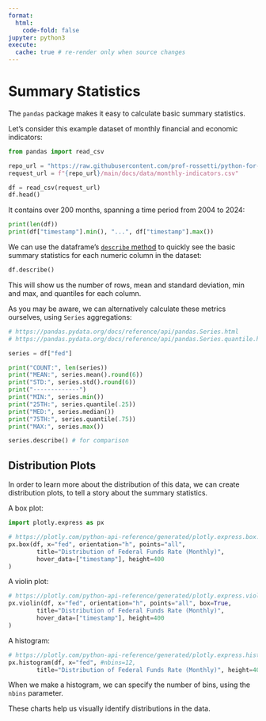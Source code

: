 ```yaml
---
format:
  html:
    code-fold: false
jupyter: python3
execute:
  cache: true # re-render only when source changes
---
```


# Summary Statistics

The `pandas` package makes it easy to calculate basic summary statistics.

Let's consider this example dataset of monthly financial and economic indicators:

```python
from pandas import read_csv

repo_url = "https://raw.githubusercontent.com/prof-rossetti/python-for-finance"
request_url = f"{repo_url}/main/docs/data/monthly-indicators.csv"

df = read_csv(request_url)
df.head()
```

It contains over 200 months, spanning a time period from 2004 to 2024:

```python
print(len(df))
print(df["timestamp"].min(), "...", df["timestamp"].max())
```


We can use the dataframe's [`describe` method](https://pandas.pydata.org/docs/reference/api/pandas.DataFrame.describe.html) to quickly see the basic summary statistics for each numeric column in the dataset:

```python
df.describe()
```

This will show us the number of rows, mean and standard deviation, min and max, and quantiles for each column.

As you may be aware, we can alternatively calculate these metrics ourselves, using `Series` aggregations:

```python
# https://pandas.pydata.org/docs/reference/api/pandas.Series.html
# https://pandas.pydata.org/docs/reference/api/pandas.Series.quantile.html

series = df["fed"]

print("COUNT:", len(series))
print("MEAN:", series.mean().round(6))
print("STD:", series.std().round(6))
print("-------------")
print("MIN:", series.min())
print("25TH:", series.quantile(.25))
print("MED:", series.median())
print("75TH:", series.quantile(.75))
print("MAX:", series.max())
```

```python
series.describe() # for comparison
```

## Distribution Plots

In order to learn more about the distribution of this data, we can create distribution plots, to tell a story about the summary statistics.


A box plot:

```python
import plotly.express as px

# https://plotly.com/python-api-reference/generated/plotly.express.box.html
px.box(df, x="fed", orientation="h", points="all",
        title="Distribution of Federal Funds Rate (Monthly)",
        hover_data=["timestamp"], height=400
)
```

A violin plot:

```python
# https://plotly.com/python-api-reference/generated/plotly.express.violin.html
px.violin(df, x="fed", orientation="h", points="all", box=True,
        title="Distribution of Federal Funds Rate (Monthly)",
        hover_data=["timestamp"], height=400
)
```

A histogram:
```python
# https://plotly.com/python-api-reference/generated/plotly.express.histogram.html
px.histogram(df, x="fed", #nbins=12,
        title="Distribution of Federal Funds Rate (Monthly)", height=400)

```

When we make a histogram, we can specify the number of bins, using the `nbins` parameter.

These charts help us visually identify distributions in the data.
